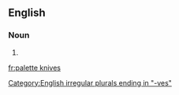 ==English==

===Noun===
{{head|en|noun plural form|head=[[palette]] [[knives]]}}

# {{plural of|palette knife|lang=en}}

[[Category:English irregular plurals ending in "-ves"]]

[[fr:palette knives]]
